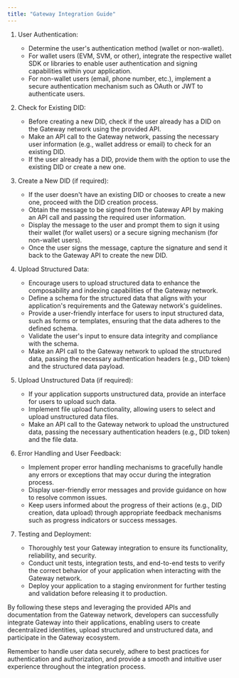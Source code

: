 ```yaml
---
title: "Gateway Integration Guide"
---
```


1. User Authentication:

   - Determine the user's authentication method (wallet or non-wallet).
   - For wallet users (EVM, SVM, or other), integrate the respective wallet SDK or libraries to enable user authentication and signing capabilities within your application.
   - For non-wallet users (email, phone number, etc.), implement a secure authentication mechanism such as OAuth or JWT to authenticate users.

2. Check for Existing DID:

   - Before creating a new DID, check if the user already has a DID on the Gateway network using the provided API.
   - Make an API call to the Gateway network, passing the necessary user information (e.g., wallet address or email) to check for an existing DID.
   - If the user already has a DID, provide them with the option to use the existing DID or create a new one.

3. Create a New DID (if required):

   - If the user doesn't have an existing DID or chooses to create a new one, proceed with the DID creation process.
   - Obtain the message to be signed from the Gateway API by making an API call and passing the required user information.
   - Display the message to the user and prompt them to sign it using their wallet (for wallet users) or a secure signing mechanism (for non-wallet users).
   - Once the user signs the message, capture the signature and send it back to the Gateway API to create the new DID.

4. Upload Structured Data:

   - Encourage users to upload structured data to enhance the composability and indexing capabilities of the Gateway network.
   - Define a schema for the structured data that aligns with your application's requirements and the Gateway network's guidelines.
   - Provide a user-friendly interface for users to input structured data, such as forms or templates, ensuring that the data adheres to the defined schema.
   - Validate the user's input to ensure data integrity and compliance with the schema.
   - Make an API call to the Gateway network to upload the structured data, passing the necessary authentication headers (e.g., DID token) and the structured data payload.

5. Upload Unstructured Data (if required):

   - If your application supports unstructured data, provide an interface for users to upload such data.
   - Implement file upload functionality, allowing users to select and upload unstructured data files.
   - Make an API call to the Gateway network to upload the unstructured data, passing the necessary authentication headers (e.g., DID token) and the file data.

6. Error Handling and User Feedback:

   - Implement proper error handling mechanisms to gracefully handle any errors or exceptions that may occur during the integration process.
   - Display user-friendly error messages and provide guidance on how to resolve common issues.
   - Keep users informed about the progress of their actions (e.g., DID creation, data upload) through appropriate feedback mechanisms such as progress indicators or success messages.

7. Testing and Deployment:
   - Thoroughly test your Gateway integration to ensure its functionality, reliability, and security.
   - Conduct unit tests, integration tests, and end-to-end tests to verify the correct behavior of your application when interacting with the Gateway network.
   - Deploy your application to a staging environment for further testing and validation before releasing it to production.

By following these steps and leveraging the provided APIs and documentation from the Gateway network, developers can successfully integrate Gateway into their applications, enabling users to create decentralized identities, upload structured and unstructured data, and participate in the Gateway ecosystem.

Remember to handle user data securely, adhere to best practices for authentication and authorization, and provide a smooth and intuitive user experience throughout the integration process.
